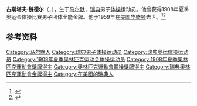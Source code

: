 {{NoteTA|G1=Sports}}
'''古斯塔夫·魏德尔'''（{{lang-sv|Gustaf Weidel}}，{{bd|1890年|3月7日|1959年|12月11日}}），生于[[马尔默|马尔默]]，[[瑞典|瑞典]]男子[[体操|体操]]运动员。他曾获得1908年夏季奥运会体操比赛男子团体全能金牌。他于1959年在[[美国|美国]][[华盛顿哥伦比亚特区|华盛顿]]去世。<ref>{{Cite web|title=Nils Gustaf JOHNSSON|url=https://www.olympic.org/nils-gustaf-johnsson|accessdate=2021-03-21|work=International Olympic Committee}}</ref><ref name="SOK">{{cite web |url=http://sok.se/idrottare/idrottare/g/gustaf-johnsson.html |publisher=Swedish Olympic Committee |title=Gustaf Johnsson |access-date=2016-11-18 |language=sv |archive-date=2021-05-16 |archive-url=https://web.archive.org/web/20210516042657/https://sok.se/idrottare/idrottare/g/gustaf-johnsson.html |dead-url=no }}</ref>

== 参考资料 ==
{{reflist}}

{{奥林匹克运动会体操比赛男子团体全能冠军|1908}}

{{Authority control}}
{{DEFAULTSORT:Weidel, Gustaf}}
[[Category:马尔默人|Category:马尔默人]]
[[Category:瑞典男子体操运动员|Category:瑞典男子体操运动员]]
[[Category:瑞典奥运体操运动员|Category:瑞典奥运体操运动员]]
[[Category:1908年夏季奥林匹克运动会体操运动员|Category:1908年夏季奥林匹克运动会体操运动员]]
[[Category:1908年夏季奧林匹克運動會獎牌得主|Category:1908年夏季奧林匹克運動會獎牌得主]]
[[Category:奧林匹克運動會體操獎牌得主|Category:奧林匹克運動會體操獎牌得主]]
[[Category:瑞典奧林匹克運動會金牌得主|Category:瑞典奧林匹克運動會金牌得主]]
[[Category:在美國的瑞典人|Category:在美國的瑞典人]]